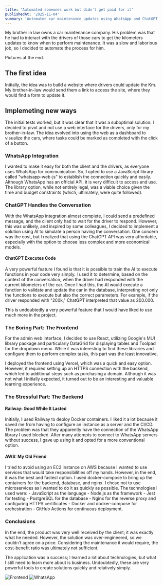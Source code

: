 ```yaml
---
title: "Automated someones work but didn't get paid for it"
publishedAt: '2025-11-04'
summary: 'Automated car maintenance updates using WhatsApp and ChatGPT, but couldn't make the sale'
---
```


My brother in law owns a car maintenance company.
His problem was that he had to interact with the drivers of those cars to get the kilometers updates to know when 
to perform maintenance. It was a slow and laborious job, so I decided to automate the process for him.

Pictures at the end.

## The first idea

Initially, the idea was to build a website where drivers could update the Km. 
My brother-in-law would send them a link to access the site, where they would find a form to update it.

## Implemeting new ways

The initial tests worked, but it was clear that it was a suboptimal solution. 
I decided to pivot and not use a web interface for the drivers, only for my brother-in-law. 
The idea evolved into using the web as a dashboard to visualize the cars, 
where tasks could be marked as completed with the click of a button.

### WhatsApp Integration

I wanted to make it easy for both the client and the drivers, as everyone uses WhatsApp for communication. 
So, I opted to use a JavaScript library called "whatsapp-web-js" to establish the connection quickly and easily. 
Although WhatsApp has an official API, it is very difficult to access and use. The library option, while not entirely legal, 
was a viable choice given the time and budget constraints (which, ultimately, were quite followed).

### ChatGPT Handles the Conversation

With the WhatsApp integration almost complete, I could send a predefined message, and the client only had 
to wait for the driver to respond. 
However, this was unlikely, and inspired by some colleagues, I decided to implement a solution using AI to simulate 
a person having the conversation. 
One concern was the cost, but I realized that using the ChatGPT API was very affordable, especially 
with the option to choose less complex and more economical models.

#### ChatGPT Executes Code

A very powerful feature I found is that it is possible to train the AI to execute functions in your code very simply. 
I used it to determine, based on the context of the conversation, when the driver had responded with the current kilometers of the car. 
Once I had this, the AI would execute a function to validate and update the car in the database, interpreting not only the functions to execute but also the correct parameters. 
For example, if the driver responded with "200k," ChatGPT interpreted that value as 200.000.

This is undoubtedly a very powerful feature that I would have liked to use much more in the project.

### The Boring Part: The Frontend

For the admin web interface, I decided to use React, utilizing Google's MUI library package and particularly DataGrid for displaying tables and Toolpad for the dropdown menu. 
While it was interesting to find these libraries and configure them to perform complex tasks, this part was the least innovative.

I deployed the frontend using Vercel, which was a quick and easy option. 
However, it required setting up an HTTPS connection with the backend, which led to additional steps such as purchasing 
a domain. Although it was not what I initially expected, 
it turned out to be an interesting and valuable learning experience.

### The Stressful Part: The Backend

#### Railway: Good While It Lasted

Initially, I used Railway to deploy Docker containers. I liked it a lot because it saved me from having to configure an instance as a server and the CI/CD. 
The problem was that they apparently have the connection of the WhatsApp library I used blocked. After many attempts to connect to WhatsApp servers without success, 
I gave up using it and opted for a more conventional option.

#### AWS: My Old Friend

I tried to avoid using an EC2 instance on AWS because I wanted to use services that would take responsibilities off my hands. 
However, in the end, it was the best and fastest option. 
I used docker-compose to bring up the containers for the backend, database, and nginx. 
I chose not to use microservices as I wanted to do it as quickly as possible. 
   The technologies I used were:
      - JavaScript as the language
      - Node.js as the framework
      - Jest for testing
      - PostgreSQL for the database
      - Nginx for the reverse proxy and configuring HTTPS certificates
      - Docker and docker-compose for orchestration
      - GitHub Actions for continuous deployment.

### Conclusions

In the end, the product was very well received by the client; it was exactly what he needed. However, the solution was over-engineered, 
so we couldn't agree on a price. Considering the maintenance it would require, the cost-benefit ratio was ultimately not sufficient.

The application was a success; I learned a lot about technologies, but what I still need to learn more about is business. 
Undoubtedly, these are very powerful tools to create solutions quickly and relatively simply.

![Frontend](../../resources/car-maintainance/frontend.png)
![WhatsApp](../../resources/car-maintainance/conver.png)





    


